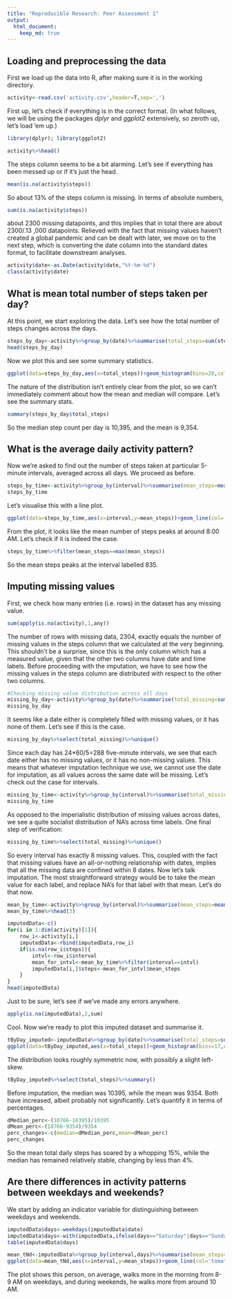 ```yaml
---
title: "Reproducible Research: Peer Assessment 1"
output: 
  html_document:
    keep_md: true
---
```



## Loading and preprocessing the data
First we load up the data into R, after making sure it is in the working directory.
```r
activity<-read.csv('activity.csv',header=T,sep=',')
```
First up, let's check if everything is in the correct format. (In what follows, we will be using the packages *dplyr* and *ggplot2* extensively, so zeroth up, let's load 'em up.)
```r
library(dplyr); library(ggplot2)

activity%>%head()
```
The steps column seems to be a bit alarming. Let's see if everything has been messed up or if it's just the head.
```r
mean(is.na(activity$steps))
```
So about 13% of the steps column is missing. In terms of absolute numbers,
```r
sum(is.na(activity$steps))
```
about 2300 missing datapoints, and this implies that in total there are about 2300/.13 \approx 17,000 datapoints. Relieved with the fact that missing values haven't created a global pandemic and can be dealt with later, we move on to the next step, which is converting the date column into the standard dates format, to facilitate downstream analyses.
```r
activity$date<-as.Date(activity$date,"%Y-%m-%d")
class(activity$date)
```

## What is mean total number of steps taken per day?
At this point, we start exploring the data. Let's see how the total number of steps changes across the days.
```r
steps_by_day<-activity%>%group_by(date)%>%summarise(total_steps=sum(steps,na.rm=T))
head(steps_by_day)
```
Now we plot this and see some summary statistics.
```r
ggplot(data=steps_by_day,aes(x=total_steps))+geom_histogram(bins=20,col='black',fill='tomato')+labs(x='Total steps')
```
The nature of the distribution isn't entirely clear from the plot, so we can't immediately comment about how the mean and median will compare. Let's see the summary stats.
```r
summary(steps_by_day$total_steps)
```
So the median step count per day is 10,395, and the mean is 9,354.

## What is the average daily activity pattern?
Now we're asked to find out the number of steps taken at particular 5-minute intervals, averaged across all days. We proceed as before.
```r
steps_by_time<-activity%>%group_by(interval)%>%summarise(mean_steps=mean(steps,na.rm=T))
steps_by_time
```
Let's visualise this with a line plot.
```r
ggplot(data=steps_by_time,aes(x=interval,y=mean_steps))+geom_line(col='orange')+labs(x="Time intervals",y="Mean steps")
```
From the plot, it looks like the mean number of steps peaks at around 8:00 AM. Let's check if it is indeed the case. 
```r
steps_by_time%>%filter(mean_steps==max(mean_steps))
```
So the mean steps peaks at the interval labelled 835.

## Imputing missing values
First, we check how many entries (i.e. rows) in the dataset has any missing value.
```r
sum(apply(is.na(activity),1,any))
```
The number of rows with missing data, 2304, exactly equals the number of missing values in the steps column that we calculated at the very beginning. This shouldn't be a surprise, since this is the only column which has a measured value, given that the other two columns have date and time labels. Before proceeding with the imputation, we have to see how the missing values in the steps column are distributed with respect to the other two columns.
```r
#Checking missing value distribution across all days
missing_by_day<-activity%>%group_by(date)%>%summarise(total_missing=sum(is.na(steps)))
missing_by_day
```
It seems like a date either is completely filled with missing values, or it has none of them. Let's see if this is the case.
```r
missing_by_day%>%select(total_missing)%>%unique()
```
Since each day has 24*60/5=288 five-minute intervals, we see that each date either has no missing values, or it has no non-missing values. This means that whatever imputation technique we use, we cannot use the date for imputation, as all values across the same date will be missing. Let's check out the case for intervals.
```r
missing_by_time<-activity%>%group_by(interval)%>%summarise(total_missing=sum(is.na(steps)))
missing_by_time
```
As opposed to the imperialistic distribution of missing values across dates, we see a quite socialist distribution of NA's across time labels. One final step of verification:
```r
missing_by_time%>%select(total_missing)%>%unique()
```
So every interval has exactly 8 missing values. This, coupled with the fact that missing values have an all-or-nothing relationship with dates, implies that all the missing data are confined within 8 dates. Now let's talk imputation. The most straightforward strategy would be to take the mean value for each label, and replace NA's for that label with that mean. Let's do that now.
```r
mean_by_time<-activity%>%group_by(interval)%>%summarise(mean_steps=mean(steps,na.rm=T))
mean_by_time%>%head(3)
```
```r
imputedData<-c()
for(i in 1:dim(activity)[1]){
    row_i<-activity[i,]
    imputedData<-rbind(imputedData,row_i)
    if(is.na(row_i$steps)){
        intvl<-row_i$interval
        mean_for_intvl<-mean_by_time%>%filter(interval==intvl)
        imputedData[i,]$steps<-mean_for_intvl$mean_steps
    }
}
head(imputedData)

```
Just to be sure, let's see if we've made any errors anywhere.
```r
apply(is.na(imputedData),2,sum)
```
Cool. Now we're ready to plot this imputed dataset and summarise it.
```r
tByDay_imputed<-imputedData%>%group_by(date)%>%summarise(total_steps=sum(steps))
ggplot(data=tByDay_imputed,aes(x=total_steps))+geom_histogram(bins=17,col='black',fill='red')+labs(x='Total steps (imputed)',y='Count')
```
The distribution looks roughly symmetric now, with possibly a slight left-skew.
```r
tByDay_imputed%>%select(total_steps)%>%summary()
```
Before imputation, the median was 10395, while the mean was 9354. Both have increased, albeit probably not significantly. Let's quantify it in terms of percentages.
```r
dMedian_perc<-(10766-10395)/10395
dMean_perc<-(10766-9354)/9354
perc_changes<-c(median=dMedian_perc,mean=dMean_perc)
perc_changes
```
So the mean total daily steps has soared by a whopping 15%, while the median has remained relatively stable, changing by less than 4%.


## Are there differences in activity patterns between weekdays and weekends?
We start by adding an indicator variable for distinguishing between weekdays and weekends.
```r
imputedData$days<-weekdays(imputedData$date)
imputedData$days<-with(imputedData,ifelse(days=="Saturday"|days=="Sunday","Weekend","Weekday"))
table(imputedData$days)
```
```r
mean_tNd<-imputedData%>%group_by(interval,days)%>%summarise(mean_steps=mean(steps))
ggplot(data=mean_tNd,aes(x=interval,y=mean_steps))+geom_line(col='tomato')+facet_grid(days~.)+labs(x='Interval',y='Mean steps')
```
The plot shows this person, on average, walks more in the morning from 8-9 AM on weekdays, and during weekends, he walks more from around 10 AM.



